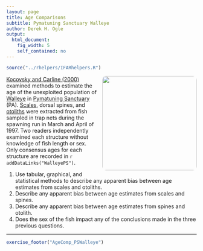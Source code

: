 ```yaml
---
layout: page
title: Age Comparisons
subtitle: Pymatuning Sanctuary Walleye
author: Derek H. Ogle
output: 
  html_document: 
    fig_width: 5
    self_contained: no
---
```

```r
source("../rhelpers/IFARhelpers.R")
```

<img style="float: right; margin: 0px 0px 10px 10px; border-radius:10px;" src="imgs/walleye-spine1.jpg" width="250px" />
[Kocovsky and Carline (2000)](http://www.tandfonline.com/doi/abs/10.1577/1548-8675%282000%29020%3C1044%3AACOMFE%3E2.0.CO%3B2) examined methods to estimate the age of the unexploited population of [Walleye](https://en.wikipedia.org/wiki/Walleye) in [Pymatuning Sanctuary](http://www.fish.state.pa.us/stocking/warmcool/pyma_spring03.htm) (PA).  [Scales](https://en.wikipedia.org/wiki/Fish_scale), dorsal spines, and [otoliths](https://en.wikipedia.org/wiki/Otolith) were extracted from fish sampled in trap nets during the spawning run in March and April of 1997. Two readers independently examined each structure without knowledge of fish length or sex.  Only consensus ages for each structure are recorded in `r addDataLinks("WalleyePS")`.

1. Use tabular, graphical, and statistical methods to describe any apparent bias between age estimates from scales and otoliths.
1. Describe any apparent bias between age estimates from scales and spines.
1. Describe any apparent bias between age estimates from spines and otolith.
1. Does the sex of the fish impact any of the conclusions made in the three previous questions.

---
```r
exercise_footer("AgeComp_PSWalleye")
```
